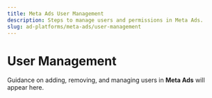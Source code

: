 ```yaml
---
title: Meta Ads User Management
description: Steps to manage users and permissions in Meta Ads.
slug: ad-platforms/meta-ads/user-management
---
```


# User Management

Guidance on adding, removing, and managing users in **Meta Ads** will appear here.
